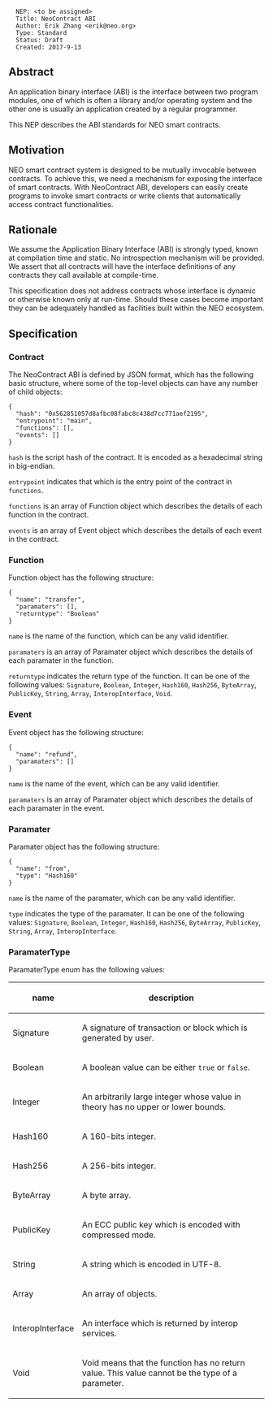 <pre>
  NEP: <to be assigned>
  Title: NeoContract ABI
  Author: Erik Zhang <erik@neo.org>
  Type: Standard
  Status: Draft
  Created: 2017-9-13
</pre>

==Abstract==

An application binary interface (ABI) is the interface between two program modules, one of which is often a library and/or operating system and the other one is usually an application created by a regular programmer.

This NEP describes the ABI standards for NEO smart contracts.

==Motivation==

NEO smart contract system is designed to be mutually invocable between contracts. To achieve this, we need a mechanism for exposing the interface of smart contracts. With NeoContract ABI, developers can easily create programs to invoke smart contracts or write clients that automatically access contract functionalities.

==Rationale==

We assume the Application Binary Interface (ABI) is strongly typed, known at compilation time and static. No introspection mechanism will be provided. We assert that all contracts will have the interface definitions of any contracts they call available at compile-time.

This specification does not address contracts whose interface is dynamic or otherwise known only at run-time. Should these cases become important they can be adequately handled as facilities built within the NEO ecosystem.

==Specification==

===Contract===

The NeoContract ABI is defined by JSON format, which has the following basic structure, where some of the top-level objects can have any number of child objects:

<pre>
{
  "hash": "0x562851057d8afbc08fabc8c438d7cc771aef2195",
  "entrypoint": "main",
  "functions": [],
  "events": []
}
</pre>

<code>hash</code> is the script hash of the contract. It is encoded as a hexadecimal string in big-endian.

<code>entrypoint</code> indicates that which is the entry point of the contract in <code>functions</code>.

<code>functions</code> is an array of Function object which describes the details of each function in the contract.

<code>events</code> is an array of Event object which describes the details of each event in the contract.

===Function===

Function object has the following structure:

<pre>
{
  "name": "transfer",
  "paramaters": [],
  "returntype": "Boolean"
}
</pre>

<code>name</code> is the name of the function, which can be any valid identifier.

<code>paramaters</code> is an array of Paramater object which describes the details of each paramater in the function.

<code>returntype</code> indicates the return type of the function. It can be one of the following values: <code>Signature</code>, <code>Boolean</code>, <code>Integer</code>, <code>Hash160</code>, <code>Hash256</code>, <code>ByteArray</code>, <code>PublicKey</code>, <code>String</code>, <code>Array</code>, <code>InteropInterface</code>, <code>Void</code>.

===Event===

Event object has the following structure:

<pre>
{
  "name": "refund",
  "paramaters": []
}
</pre>

<code>name</code> is the name of the event, which can be any valid identifier.

<code>paramaters</code> is an array of Paramater object which describes the details of each paramater in the event.

===Paramater===

Paramater object has the following structure:

<pre>
{
  "name": "from",
  "type": "Hash160"
}
</pre>

<code>name</code> is the name of the paramater, which can be any valid identifier.

<code>type</code> indicates the type of the paramater. It can be one of the following values: <code>Signature</code>, <code>Boolean</code>, <code>Integer</code>, <code>Hash160</code>, <code>Hash256</code>, <code>ByteArray</code>, <code>PublicKey</code>, <code>String</code>, <code>Array</code>, <code>InteropInterface</code>.

===ParamaterType===

ParamaterType enum has the following values:

{|
!name
!description
|-
| Signature
| A signature of transaction or block which is generated by user.
|-
| Boolean
| A boolean value can be either <code>true</code> or <code>false</code>.
|-
| Integer
| An arbitrarily large integer whose value in theory has no upper or lower bounds.
|-
| Hash160
| A 160-bits integer.
|-
| Hash256
| A 256-bits integer.
|-
| ByteArray
| A byte array.
|-
| PublicKey
| An ECC public key which is encoded with compressed mode.
|-
| String
| A string which is encoded in UTF-8.
|-
| Array
| An array of objects.
|-
| InteropInterface
| An interface which is returned by interop services.
|-
| Void
| Void means that the function has no return value. This value cannot be the type of a parameter.
|}
